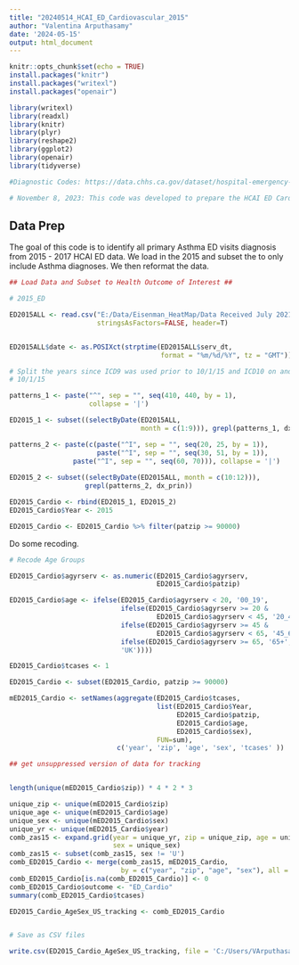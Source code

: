 ---
title: "20240514_HCAI_ED_Cardiovascular_2015"
author: "Valentina Arputhasamy"
date: '2024-05-15'
output: html_document
---


```{r setup, include=FALSE}
knitr::opts_chunk$set(echo = TRUE)
install.packages("knitr")
install.packages("writexl")
install.packages("openair")

library(writexl)
library(readxl)
library(knitr)
library(plyr)
library(reshape2)
library(ggplot2)
library(openair)
library(tidyverse)

#Diagnostic Codes: https://data.chhs.ca.gov/dataset/hospital-emergency-department-diagnosis-procedure-and-external-cause-codes

# November 8, 2023: This code was developed to prepare the HCAI ED Cardiovascular data for analysis. We will stratify by age (0-19; 20 - 44; 45 - 64; 65+) and sex (M, F) and merge 2016 with 2017 to sum total Cardiovascular ED visits by zip. ED visits in the ED file are treat and release only and do not include the ED visits that get hospitalized. In order to include the ED to hospitalized patients, we will need to extract PDD patients using the "srcroute_ns" variable which we don't have. Therefore, this version of the code DOES NOT include PDD records. We also do not have all variables to clean the data 
```

## Data Prep 

The goal of this code is to identify all primary Asthma ED visits diagnosis from 2015 - 2017 HCAI ED data. We load in the 2015 and subset the to only include Asthma diagnoses. We then reformat the data. 

```{r setup, include=FALSE}

## Load Data and Subset to Health Outcome of Interest ##

# 2015_ED

ED2015ALL <- read.csv("E:/Data/Eisenman_HeatMap/Data Received July 2021/EDD/dm_ED2015.csv", 
                      stringsAsFactors=FALSE, header=T) 


ED2015ALL$date <- as.POSIXct(strptime(ED2015ALL$serv_dt, 
                                      format = "%m/%d/%Y", tz = "GMT"))  

# Split the years since ICD9 was used prior to 10/1/15 and ICD10 on and after 
# 10/1/15

patterns_1 <- paste("^", sep = "", seq(410, 440, by = 1),
                    collapse = '|')

ED2015_1 <- subset((selectByDate(ED2015ALL, 
                                 month = c(1:9))), grepl(patterns_1, dx_prin))

patterns_2 <- paste(c(paste("^I", sep = "", seq(20, 25, by = 1)), 
                      paste("^I", sep = "", seq(30, 51, by = 1)), 
                paste("^I", sep = "", seq(60, 70))), collapse = '|')
  
ED2015_2 <- subset((selectByDate(ED2015ALL, month = c(10:12))), 
                   grepl(patterns_2, dx_prin))

ED2015_Cardio <- rbind(ED2015_1, ED2015_2)
ED2015_Cardio$Year <- 2015

ED2015_Cardio <- ED2015_Cardio %>% filter(patzip >= 90000)

```


Do some recoding. 

```{r setup, include=FALSE}

# Recode Age Groups

ED2015_Cardio$agyrserv <- as.numeric(ED2015_Cardio$agyrserv, 
                                     ED2015_Cardio$patzip)

ED2015_Cardio$age <- ifelse(ED2015_Cardio$agyrserv < 20, '00_19',
                            ifelse(ED2015_Cardio$agyrserv >= 20 & 
                                     ED2015_Cardio$agyrserv < 45, '20_44',
                            ifelse(ED2015_Cardio$agyrserv >= 45 & 
                                     ED2015_Cardio$agyrserv < 65, '45_64',
                            ifelse(ED2015_Cardio$agyrserv >= 65, '65+',
                            'UK'))))

ED2015_Cardio$tcases <- 1

ED2015_Cardio <- subset(ED2015_Cardio, patzip >= 90000)

mED2015_Cardio <- setNames(aggregate(ED2015_Cardio$tcases, 
                                     list(ED2015_Cardio$Year, 
                                          ED2015_Cardio$patzip, 
                                          ED2015_Cardio$age, 
                                          ED2015_Cardio$sex), 
                                     FUN=sum), 
                           c('year', 'zip', 'age', 'sex', 'tcases' ))

## get unsuppressed version of data for tracking


length(unique(mED2015_Cardio$zip)) * 4 * 2 * 3

unique_zip <- unique(mED2015_Cardio$zip)
unique_age <- unique(mED2015_Cardio$age)
unique_sex <- unique(mED2015_Cardio$sex)
unique_yr <- unique(mED2015_Cardio$year)
comb_zas15 <- expand.grid(year = unique_yr, zip = unique_zip, age = unique_age,
                          sex = unique_sex)
comb_zas15 <- subset(comb_zas15, sex != 'U')
comb_ED2015_Cardio <- merge(comb_zas15, mED2015_Cardio,
                            by = c("year", "zip", "age", "sex"), all = TRUE)
comb_ED2015_Cardio[is.na(comb_ED2015_Cardio)] <- 0
comb_ED2015_Cardio$outcome <- "ED_Cardio"
summary(comb_ED2015_Cardio$tcases)

ED2015_Cardio_AgeSex_US_tracking <- comb_ED2015_Cardio


# Save as CSV files

write.csv(ED2015_Cardio_AgeSex_US_tracking, file = 'C:/Users/VArputhasamy/Documents/HCAI_ED/Unsuppressed_Output/With_Zeros/Tracking_Data/ED2015_Cardio_AgeSex_US_fortracking.csv')
```
